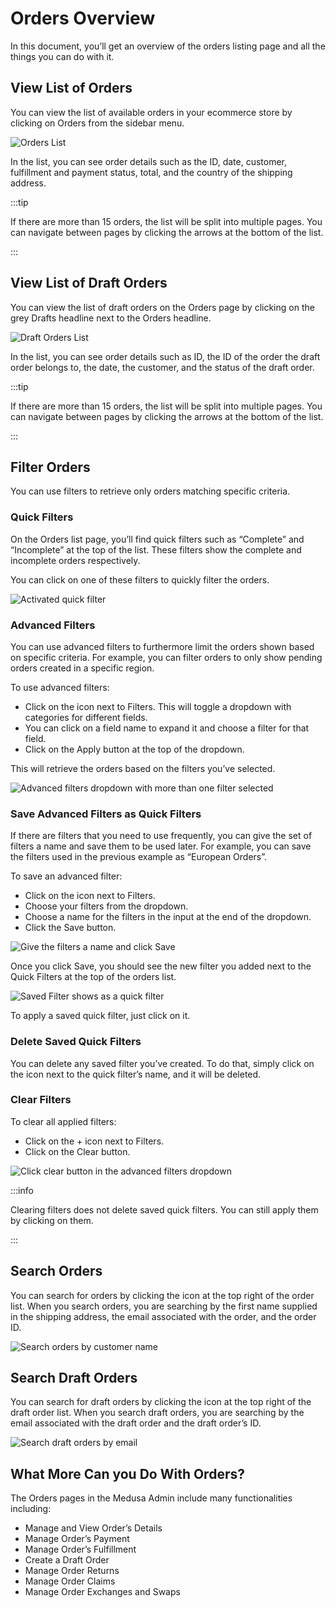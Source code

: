 
# Orders Overview

In this document, you’ll get an overview of the orders listing page and all the things you can do with it.

## View List of Orders

You can view the list of available orders in your ecommerce store by clicking on Orders from the sidebar menu.

![Orders List](https://i.imgur.com/dRBQpZW.png)

In the list, you can see order details such as the ID, date, customer, fulfillment and payment status, total, and the country of the shipping address.

:::tip

If there are more than 15 orders, the list will be split into multiple pages. You can navigate between pages by clicking the arrows at the bottom of the list.

:::

## View List of Draft Orders

You can view the list of draft orders on the Orders page by clicking on the grey Drafts headline next to the Orders headline.

![Draft Orders List](https://i.imgur.com/jvNVbbI.png)

In the list, you can see order details such as ID, the ID of the order the draft order belongs to, the date, the customer, and the status of the draft order.

:::tip

If there are more than 15 orders, the list will be split into multiple pages. You can navigate between pages by clicking the arrows at the bottom of the list.

:::

## Filter Orders

You can use filters to retrieve only orders matching specific criteria.

### Quick Filters

On the Orders list page, you’ll find quick filters such as “Complete” and “Incomplete” at the top of the list. These filters show the complete and incomplete orders respectively.

You can click on one of these filters to quickly filter the orders.

![Activated quick filter](https://i.imgur.com/FPW8tCY.png)

### Advanced Filters

You can use advanced filters to furthermore limit the orders shown based on specific criteria. For example, you can filter orders to only show pending orders created in a specific region.

To use advanced filters:

- Click on the <UiIcon lightIcon="https://i.imgur.com/alMqdZW.png" darkIcon="https://i.imgur.com/He8m6qd.png" alt="plus" /> icon next to Filters. This will toggle a dropdown with categories for different fields.
- You can click on a field name to expand it and choose a filter for that field.
- Click on the Apply button at the top of the dropdown.

This will retrieve the orders based on the filters you’ve selected.

![Advanced filters dropdown with more than one filter selected](https://i.imgur.com/7N1OELc.png)

### Save Advanced Filters as Quick Filters

If there are filters that you need to use frequently, you can give the set of filters a name and save them to be used later. For example, you can save the filters used in the previous example as “European Orders”.

To save an advanced filter:

- Click on the <UiIcon lightIcon="https://i.imgur.com/alMqdZW.png" darkIcon="https://i.imgur.com/He8m6qd.png" alt="plus" /> icon next to Filters.
- Choose your filters from the dropdown.
- Choose a name for the filters in the input at the end of the dropdown.
- Click the Save button.

![Give the filters a name and click Save](https://i.imgur.com/HhLVYkh.png)

Once you click Save, you should see the new filter you added next to the Quick Filters at the top of the orders list.

![Saved Filter shows as a quick filter](https://i.imgur.com/1ep3hVy.png)

To apply a saved quick filter, just click on it.

### Delete Saved Quick Filters

You can delete any saved filter you’ve created. To do that, simply click on the <UiIcon lightIcon="https://i.imgur.com/FFwnF0m.png" darkIcon="https://i.imgur.com/ZZN7BfE.png" alt="X" /> icon next to the quick filter’s name, and it will be deleted.

### Clear Filters

To clear all applied filters:

- Click on the + icon next to Filters.
- Click on the Clear button.

![Click clear button in the advanced filters dropdown](https://i.imgur.com/1ra8L7o.png)

:::info

Clearing filters does not delete saved quick filters. You can still apply them by clicking on them.

:::

## Search Orders

You can search for orders by clicking the <UiIcon lightIcon="https://i.imgur.com/efyG8WQ.png" darkIcon="https://i.imgur.com/NgocLvX.png" alt="magnifier" /> icon at the top right of the order list. When you search orders, you are searching by the first name supplied in the shipping address, the email associated with the order, and the order ID.

![Search orders by customer name](https://i.imgur.com/Z09rbmQ.png)

## Search Draft Orders

You can search for draft orders by clicking the <UiIcon lightIcon="https://i.imgur.com/efyG8WQ.png" darkIcon="https://i.imgur.com/NgocLvX.png" alt="magnifier" /> icon at the top right of the draft order list. When you search draft orders, you are searching by the email associated with the draft order and the draft order’s ID.

![Search draft orders by email](https://i.imgur.com/el0Y9WS.png)

## What More Can you Do With Orders?

The Orders pages in the Medusa Admin include many functionalities including:

- Manage and View Order’s Details
- Manage Order’s Payment
- Manage Order’s Fulfillment
- Create a Draft Order
- Manage Order Returns
- Manage Order Claims
- Manage Order Exchanges and Swaps